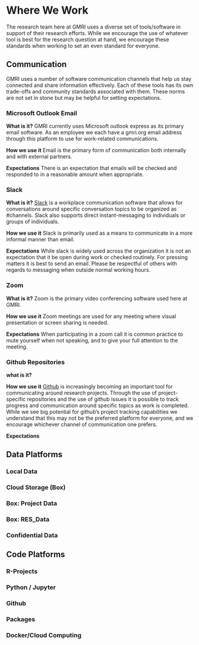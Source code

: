 # Where We Work

The research team here at GMRI uses a diverse set of tools/software in support of their research efforts. While we encourage the use of whatever tool is best for the research question at hand, we encourage these standards when working to set an even standard for everyone.

## Communication

GMRI uses a number of software communication channels that help us stay connected and share information effectively. Each of these tools has its own trade-offs and community standards associated with them. These norms are not set in stone but may be helpful for setting expectations.

### Microsoft Outlook Email

**What is it?**
GMRI currently uses Microsoft outlook express as its primary email software. As an employee we each have a gmri.org email address through this platform to use for work-related communications.

**How we use it**
Email is the primary form of communication both internally and with external partners. 


**Expectations**
There is an expectation that emails will be checked and responded to in a reasonable amount when appropriate.

### Slack

**What is it?**
[Slack]() is a workplace communication software that allows for conversations around specific conversation topics to be organized as #channels. Slack also supports direct instant-messaging to individuals or groups of individuals.

**How we use it**
Slack is primarily used as a means to communicate in a more informal manner than email.

**Expectations**
While slack is widely used across the organization it is not an expectation that it be open during work or checked routinely. For pressing matters it is best to send an email. Please be respectful of others with regards to messaging when outside normal working hours.


### Zoom

**What is it?**
Zoom is the primary video conferencing software used here at GMRI.

**How we use it**
Zoom meetings are used for any meeting where visual presentation or screen sharing is needed.

**Expectations**
When participating in a zoom call it is common practice to mute yourself when not speaking, and to give your full attention to the meeting.


### Github Repositories

**what is it?**


**How we use it**
[Github](www.github.com) is increasingly becoming an important tool for communicating around research projects. Through the use of project-specific repositories and the use of github issues it is possible to track progress and communication around specific topics as work is completed. While we see big potential for github's project tracking capabilities we understand that this may not be the preferred platform for everyone, and we encourage whichever channel of communication one prefers.

**Expectations**





## Data Platforms


### Local Data

### Cloud Storage (Box)

### Box: Project Data

### Box: RES_Data

### Confidential Data



## Code Platforms

### R-Projects

### Python / Jupyter

### Github

### Packages

### Docker/Cloud Computing

